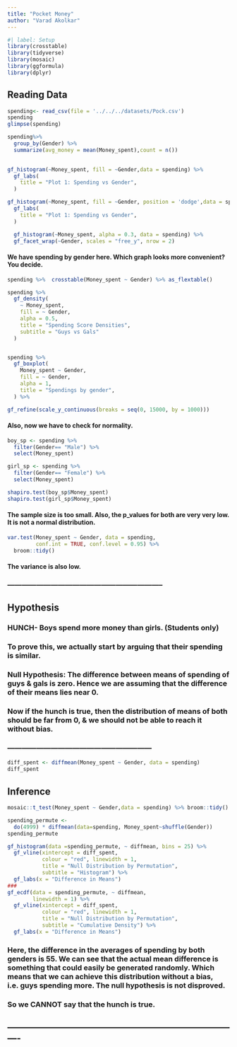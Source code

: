 ```yaml
---
title: "Pocket Money"
author: "Varad Akolkar"
---
```


```r

#| label: Setup
library(crosstable)
library(tidyverse)
library(mosaic)
library(ggformula)
library(dplyr)
```

## Reading Data

```r
spending<- read_csv(file = '../../../datasets/Pock.csv')
spending
glimpse(spending)
```

```r

spending%>%
  group_by(Gender) %>% 
  summarize(avg_money = mean(Money_spent),count = n())
  

```

```r


gf_histogram(~Money_spent, fill = ~Gender,data = spending) %>%
  gf_labs(
    title = "Plot 1: Spending vs Gender",
  )

```

```r

gf_histogram(~Money_spent, fill = ~Gender, position = 'dodge',data = spending) %>%
  gf_labs(
    title = "Plot 1: Spending vs Gender",
  )

```

```r
  gf_histogram(~Money_spent, alpha = 0.3, data = spending) %>%
  gf_facet_wrap(~Gender, scales = "free_y", nrow = 2) 
```

#### We have spending by gender here. Which graph looks more convenient? You decide.

```r

spending %>%  crosstable(Money_spent ~ Gender) %>% as_flextable()
```

```r


spending %>%
  gf_density(
    ~ Money_spent,
    fill = ~ Gender,
    alpha = 0.5,
    title = "Spending Score Densities",
    subtitle = "Guys vs Gals"
  )


spending %>%
  gf_boxplot(
    Money_spent ~ Gender,
    fill = ~ Gender,
    alpha = 1,
    title = "Spendings by gender",
  ) %>% 

gf_refine(scale_y_continuous(breaks = seq(0, 15000, by = 1000))) 
```

#### Also, now we have to check for normality.

```r


boy_sp <- spending %>% 
  filter(Gender== "Male") %>% 
  select(Money_spent)

girl_sp <- spending %>% 
  filter(Gender== "Female") %>% 
  select(Money_spent)

shapiro.test(boy_sp$Money_spent)
shapiro.test(girl_sp$Money_spent)
```

#### The sample size is too small. Also, the p_values for both are very very low. It is not a normal distribution.

```r
var.test(Money_spent ~ Gender, data = spending, 
         conf.int = TRUE, conf.level = 0.95) %>% 
  broom::tidy()
```

#### The variance is also low.

### -----------------------------------------------------------------

## Hypothesis

### HUNCH- Boys spend more money than girls. (Students only)

### To prove this, we actually start by arguing that their spending is similar.

### Null Hypothesis: The difference between means of spending of guys & gals is zero. Hence we are assuming that the difference of their means lies near 0.

### Now if the hunch is true, then the distribution of means of both should be far from 0, & we should not be able to reach it without bias.

### ------------------------------------------------------------

```r

diff_spent <- diffmean(Money_spent ~ Gender, data = spending) 
diff_spent
```

## Inference

```r
mosaic::t_test(Money_spent ~ Gender,data = spending) %>% broom::tidy()
```

```r


spending_permute <-
  do(4999) * diffmean(data=spending, Money_spent~shuffle(Gender))
spending_permute
```

```r

gf_histogram(data =spending_permute, ~ diffmean, bins = 25) %>%
  gf_vline(xintercept = diff_spent, 
           colour = "red", linewidth = 1,
           title = "Null Distribution by Permutation", 
           subtitle = "Histogram") %>% 
  gf_labs(x = "Difference in Means")
###
gf_ecdf(data = spending_permute, ~ diffmean, 
        linewidth = 1) %>%
  gf_vline(xintercept = diff_spent, 
           colour = "red", linewidth = 1,
           title = "Null Distribution by Permutation", 
           subtitle = "Cumulative Density") %>% 
  gf_labs(x = "Difference in Means")
```

### Here, the difference in the averages of spending by both genders is 55. We can see that the actual mean difference is something that could easily be generated randomly. Which means that we can achieve this distribution without a bias, i.e. guys spending more. The null hypothesis is not disproved.

### So we CANNOT say that the hunch is true.

## ----------------------------------------------------------------------------
